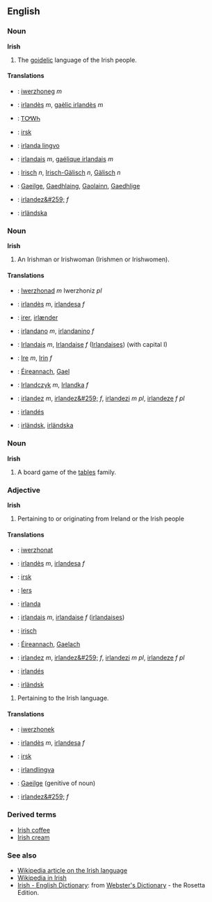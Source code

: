 ==English==
===Noun===
'''Irish'''

#The [[goidelic]] language of the Irish people.

====Translations====
*{{br}}: [[iwerzhoneg]] ''m''
*{{ca}}: [[irlandès]] ''m'', [[gaèlic irlandès]] ''m''
*{{chr}}: [[ᎢᎤᎳᏂ]]
*{{da}}: [[irsk]]
*{{eo}}: [[irlanda lingvo]]
*{{fr}}: [[irlandais]] ''m'', [[gaélique irlandais]] ''m''
*{{de}}: [[Irisch]] ''n'', [[Irisch-Gälisch]] ''n'', [[Gälisch]] ''n''
*{{ga}}: [[Gaeilge]], [[Gaedhlaing]], [[Gaolainn]], [[Gaedhlige]]
*{{ro}}: [[irlandez&#259;]] ''f''
*{{sv}}: [[irländska]]

===Noun===
'''Irish'''

#An Irishman or Irishwoman (Irishmen or Irishwomen).

====Translations====
*{{br}}: [[Iwerzhonad]] ''m'' Iwerzhoniz ''pl''
*{{ca}}: [[irlandès]] ''m'', [[irlandesa]] ''f''
*{{da}}: [[irer]], [[irlænder]]
*{{eo}}: [[irlandano]] ''m'', [[irlandanino]] ''f''
*{{fr}}: [[Irlandais]] ''m'', [[Irlandaise]] ''f'' ([[Irlandaises]]) (with capital I)
*{{de}}: [[Ire]] ''m'', [[Irin]] ''f''
*{{ga}}: [[Éireannach]], [[Gael]]
*{{pl}}: [[Irlandczyk]] ''m'', [[Irlandka]] ''f''
*{{ro}}: [[irlandez]] ''m'', [[irlandez&#259;]] ''f'', [[irlandezi]] ''m pl'', [[irlandeze]] ''f pl''
*{{es}}: [[irlandés]]
*{{sv}}: [[irländsk]], [[irländska]]

===Noun===
'''Irish'''<!-- capitalised? -->

#A board game of the [[tables]] family.

===Adjective===
'''Irish'''

#Pertaining to or originating from Ireland or the Irish people

====Translations====
*{{br}}: [[iwerzhonat]]
*{{ca}}: [[irlandès]] ''m'', [[irlandesa]] ''f''
*{{da}}: [[irsk]]
*{{nl}}: [[Iers]]
*{{eo}}: [[irlanda]]
*{{fr}}: [[irlandais]] ''m'', [[irlandaise]] ''f'' ([[irlandaises]])
*{{de}}: [[irisch]]
*{{ga}}: [[Éireannach]], [[Gaelach]]
*{{ro}}: [[irlandez]] ''m'', [[irlandez&#259;]] ''f'', [[irlandezi]] ''m pl'', [[irlandeze]] ''f pl''
*{{es}}: [[irlandés]]
*{{sv}}: [[irländsk]]

#Pertaining to the Irish language.

====Translations====
*{{br}}: [[iwerzhonek]]
*{{ca}}: [[irlandès]] ''m'', [[irlandesa]] ''f''
*{{da}}: [[irsk]]
*{{eo}}: [[irland]][[lingva]]
*{{ga}}: [[Gaeilge]] (genitive of noun)
*{{ro}}: [[irlandez&#259;]] ''f''

===Derived terms===
*[[Irish coffee]]
*[[Irish cream]]

===See also===
*[[w:Irish language|Wikipedia article on the Irish language]]
*[http://ga.wikipedia.com Wikipedia in Irish]
*[http://www.websters-online-dictionary.org/definition/Irish-english/ Irish - English Dictionary]: from [http://www.websters-online-dictionary.org/ Webster's Dictionary] - the Rosetta Edition.
